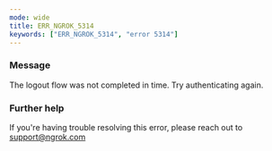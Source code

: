 ```yaml
---
mode: wide
title: ERR_NGROK_5314
keywords: ["ERR_NGROK_5314", "error 5314"]
---
```



### Message

The logout flow was not completed in time. Try authenticating again.

<ErrorDetails />

### Further help

If you're having trouble resolving this error, please reach out to [support@ngrok.com](mailto:support@ngrok.com?subject=Help%20with%20ERR_NGROK_5314)

